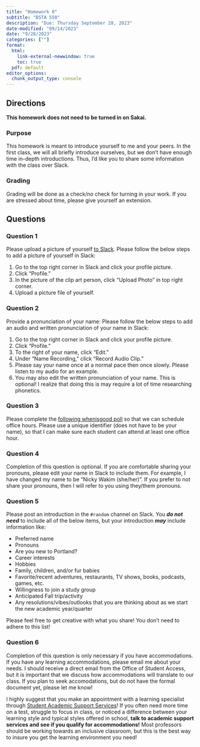 ```yaml
---
title: "Homework 0"
subtitle: "BSTA 550"
description: "Due: Thursday September 28, 2023"
date-modified: "09/14/2023"
date: "9/28/2023"
categories: [""]
format: 
  html:
    link-external-newwindow: true
    toc: true
  pdf: default 
editor_options: 
  chunk_output_type: console
---
```


## Directions

**This homework does not need to be turned in on Sakai.**

### Purpose

This homework is meant to introduce yourself to me and your peers. In the first class, we will all briefly introduce ourselves, but we don't have enough time in-depth introductions. Thus, I'd like you to share some information with the class over Slack.

### Grading

Grading will be done as a check/no check for turning in your work. If you are stressed about time, please give yourself an extension.

## Questions

### Question 1

Please upload a picture of yourself [to Slack](https://join.slack.com/t/bsta550/shared_invite/zt-2qtfo9s8j-j6ozEaYdT7yy1KuHoT9Mhw). Please follow the below steps to add a picture of yourself in Slack:

1.  Go to the top right corner in Slack and click your profile picture.
2.  Click "Profile."
3.  In the picture of the clip art person, click "Upload Photo" in top right corner.
4.  Upload a picture file of yourself.

### Question 2

Provide a pronunciation of your name: Please follow the below steps to add an audio and written pronunciation of your name in Slack:

1.  Go to the top right corner in Slack and click your profile picture.
2.  Click "Profile."
3.  To the right of your name, click "Edit."
4.  Under "Name Recording," click "Record Audio Clip."
5.  Please say your name once at a normal pace then once slowly. Please listen to my audio for an example.
6.  You may also edit the written pronunciation of your name. This is optional! I realize that doing this is may require a lot of time researching phonetics.

### Question 3

Please complete the [following whenisgood poll](https://whenisgood.net/53kgg2b) so that we can schedule office hours. Please use a unique identifier (does not have to be your name), so that I can make sure each student can attend at least one office hour.

### Question 4

Completion of this question is optional. If you are comfortable sharing your pronouns, please edit your name in Slack to include them. For example, I have changed my name to be "Nicky Wakim (she/her)". If you prefer to not share your pronouns, then I will refer to you using they/them pronouns.

### Question 5

Please post an introduction in the `#random` channel on Slack. You ***do not need*** to include all of the below items, but your introduction ***may*** include information like:

-   Preferred name
-   Pronouns
-   Are you new to Portland?
-   Career interests
-   Hobbies
-   Family, children, and/or fur babies
-   Favorite/recent adventures, restaurants, TV shows, books, podcasts, games, etc.
-   Willingness to join a study group
-   Anticipated Fall trip/activity
-   Any resolutions/vibes/outlooks that you are thinking about as we start the new academic year/quarter

Please feel free to get creative with what you share! You don't need to adhere to this list!

### Question 6

Completion of this question is only necessary if you have accommodations. If you have any learning accommodations, please email me about your needs. I should receive a direct email from the Office of Student Access, but it is important that we discuss how accommodations will translate to our class. If you plan to seek accomodations, but do not have the formal document yet, please let me know!

I highly suggest that you make an appointment with a learning specialist through [Student Academic Support Services](https://sakai.ohsu.edu/portal/site/Student_Support)! If you often need more time on a test, struggle to focus in class, or noticed a difference between your learning style and typical styles offered in school, **talk to academic support services and see if you qualify for accommodations!** Most professors should be working towards an inclusive classroom, but this is the best way to insure you get the learning environment you need!
